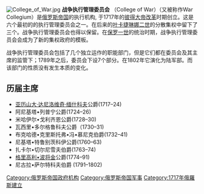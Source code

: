 {{Translating|time=2017-02-09T00:37:05+00:00}}
{{unreferenced|time=2017-02-09T00:37:05+00:00}}
[[File:College_of_War.jpg|thumb]] 
'''战争执行管理委员会''' （College of War）（又被称作War Collegium）是[[俄罗斯帝国|俄罗斯帝国]]的执行机构, 于1717年的[[彼得大帝改革|彼得大帝改革]]时期创立。这是六个最初的的执行管理委员会之一。在后来的[[叶卡捷琳娜二世|叶卡捷琳娜二世]]的分散集权中留下了三个。战争执行管理委员会也得以保留。在[[保罗一世_(俄罗斯)|保罗一世]]的统治时期，战争执行管理委员会会成为了新的集权政府的模板。

战争执行管理委员会包括了几个独立运作的职能部门，但是它们都在委员会及其主席的监管下；1789年之后，委员会下设7个部分。在1802年它演化为陆军部。而该部门的性质没有发生本质的变化。

== 历届主席 ==
* [[亚历山大·达尼洛维奇·缅什科夫|亚历山大·达尼洛维奇·缅什科夫]]公爵(1717–24)
* 阿尼基塔•列普宁公爵(1724–26)
* 米哈伊尔•戈利齐恩公爵(1728–30)
* 瓦西里•多尔格鲁科夫公爵（1730–31)
* 布克哈德•克里斯托弗•冯•慕尼克伯爵(1732–41)
* 尼基塔•特鲁别茨科伊公爵(1760–63)
* 扎卡尔•切尔尼雪夫伯爵(1763–74)
* [[波将金|格里高利•波将金]]公爵(1774–91)
* 尼古拉•萨尔特科夫伯爵 (1791–1802)

[[Category:俄罗斯帝国政府机构|Category:俄罗斯帝国政府机构]]
[[Category:俄罗斯帝国军事|Category:俄罗斯帝国军事]]
[[Category:1717年俄羅斯建立|Category:1717年俄羅斯建立]]